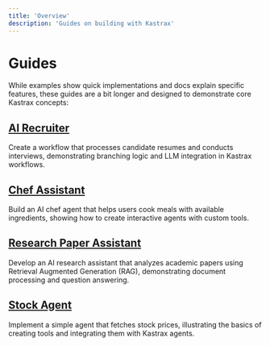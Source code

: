 ```yaml
---
title: 'Overview'
description: 'Guides on building with Kastrax'
---
```


# Guides

While examples show quick implementations and docs explain specific features, these guides are a bit longer and designed to  demonstrate core Kastrax concepts:

## [AI Recruiter](/guides/guide/ai-recruiter)
Create a workflow that processes candidate resumes and conducts interviews, demonstrating branching logic and LLM integration in Kastrax workflows.

## [Chef Assistant](/guides/guide/chef-michel)
Build an AI chef agent that helps users cook meals with available ingredients, showing how to create interactive agents with custom tools.

## [Research Paper Assistant](/guides/guide/research-assistant)
Develop an AI research assistant that analyzes academic papers using Retrieval Augmented Generation (RAG), demonstrating document processing and question answering.

## [Stock Agent](/guides/guide/stock-agent)
Implement a simple agent that fetches stock prices, illustrating the basics of creating tools and integrating them with Kastrax agents.


